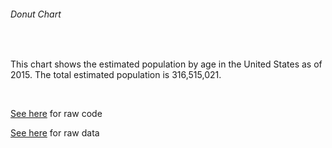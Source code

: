 
###### Donut Chart

<br />

This chart shows the estimated population by age in the United States as of 2015. The total estimated population is 316,515,021.

<br />

[See here](https://observablehq.com/@d3/donut-chart?collection=@d3/d3-shape) for raw code

[See here](https://api.census.gov/data/2015/acs/acs5?get=B01001_003E,B01001_004E,B01001_005E,B01001_006E,B01001_007E,B01001_008E,B01001_009E,B01001_010E,B01001_011E,B01001_012E,B01001_013E,B01001_014E,B01001_015E,B01001_016E,B01001_017E,B01001_018E,B01001_019E,B01001_020E,B01001_021E,B01001_022E,B01001_023E,B01001_024E,B01001_025E,B01001_027E,B01001_028E,B01001_029E,B01001_030E,B01001_031E,B01001_032E,B01001_033E,B01001_034E,B01001_035E,B01001_036E,B01001_037E,B01001_038E,B01001_039E,B01001_040E,B01001_041E,B01001_042E,B01001_043E,B01001_044E,B01001_045E,B01001_046E,B01001_047E,B01001_048E,B01001_049E&for=us:*) for raw data

<br />

<DonutChart />
